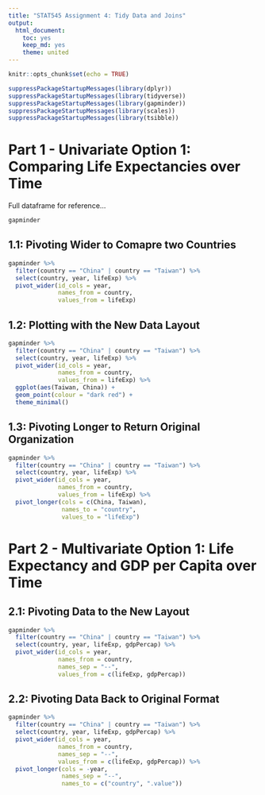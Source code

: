 ```yaml
---
title: "STAT545 Assignment 4: Tidy Data and Joins"
output:
  html_document:
    toc: yes
    keep_md: yes
    theme: united
---
```


```r
knitr::opts_chunk$set(echo = TRUE)
```

```r
suppressPackageStartupMessages(library(dplyr))
suppressPackageStartupMessages(library(tidyverse))
suppressPackageStartupMessages(library(gapminder))
suppressPackageStartupMessages(library(scales))
suppressPackageStartupMessages(library(tsibble))
```

# Part 1 - Univariate Option 1: Comparing Life Expectancies over Time

Full dataframe for reference...

```r
gapminder
```

## 1.1: Pivoting Wider to Comapre two Countries

```r
gapminder %>% 
  filter(country == "China" | country == "Taiwan") %>% 
  select(country, year, lifeExp) %>% 
  pivot_wider(id_cols = year,
              names_from = country,
              values_from = lifeExp)
```

## 1.2: Plotting with the New Data Layout

```r
gapminder %>% 
  filter(country == "China" | country == "Taiwan") %>% 
  select(country, year, lifeExp) %>% 
  pivot_wider(id_cols = year,
              names_from = country,
              values_from = lifeExp) %>% 
  ggplot(aes(Taiwan, China)) +
  geom_point(colour = "dark red") +
  theme_minimal()
```

## 1.3: Pivoting Longer to Return Original Organization
 
```r
gapminder %>% 
  filter(country == "China" | country == "Taiwan") %>% 
  select(country, year, lifeExp) %>% 
  pivot_wider(id_cols = year,
              names_from = country,
              values_from = lifeExp) %>% 
  pivot_longer(cols = c(China, Taiwan),
               names_to = "country",
               values_to = "lifeExp")
```

# Part 2 - Multivariate Option 1: Life Expectancy and GDP per Capita over Time

## 2.1: Pivoting Data to the New Layout

```r
gapminder %>% 
  filter(country == "China" | country == "Taiwan") %>% 
  select(country, year, lifeExp, gdpPercap) %>% 
  pivot_wider(id_cols = year,
              names_from = country,
              names_sep = "--",
              values_from = c(lifeExp, gdpPercap))
```

## 2.2: Pivoting Data Back to Original Format

```r
gapminder %>% 
  filter(country == "China" | country == "Taiwan") %>% 
  select(country, year, lifeExp, gdpPercap) %>% 
  pivot_wider(id_cols = year,
              names_from = country,
              names_sep = "--",
              values_from = c(lifeExp, gdpPercap)) %>% 
  pivot_longer(cols = -year,
               names_sep = "--",
               names_to = c("country", ".value"))
```


